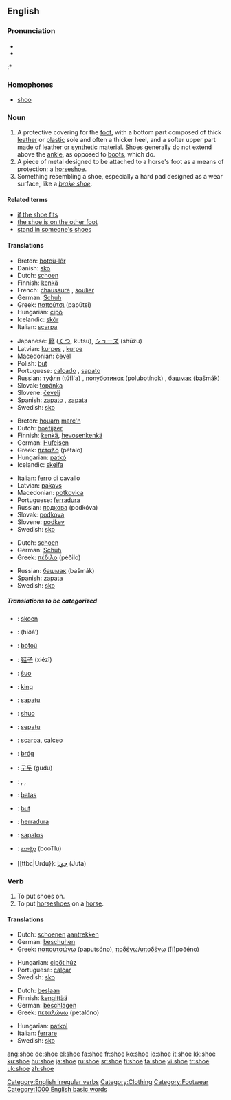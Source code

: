 ==English==

===Pronunciation===
*{{IPA|/ʃuː/}}
*{{audio|en-us-shoe.ogg|Audio (US)}}
:* {{Rhymes|uː}}

===Homophones===
*[[shoo]]

===Noun===
{{en-noun}}

# A protective covering for the [[foot]], with a bottom part composed of thick [[leather]] or [[plastic]] sole and often a thicker heel, and a softer upper part made of leather or [[synthetic]] material. Shoes generally do not extend above the [[ankle]], as opposed to [[boot|boots]], which do.
# A piece of metal designed to be attached to a horse's foot as a means of protection; a [[horseshoe]].
# Something resembling a shoe, especially a hard pad designed as a wear surface, like a ''[[brake shoe]]''.

====Related terms====
*[[if the shoe fits]]
*[[the shoe is on the other foot]]
*[[stand in someone's shoes]]

====Translations====
{{trans-top|A protective covering for the foot}}
*Breton: [[botoù-lêr]] {{p}}
*Danish: [[sko]]
*Dutch: [[schoen]] {{m}}
*Finnish: [[kenkä]]
*French: [[chaussure]] {{f}}, [[soulier]] {{m}}
*German: [[Schuh]] {{m}}
*Greek: [[παπούτσι]] (papútsi) {{n}}
*Hungarian: [[cipő]]
*Icelandic: [[skór]] {{m}}
*Italian: [[scarpa]] {{f}}
{{trans-mid}}
*Japanese: [[靴]] ([[くつ]], kutsu), [[シューズ]] (shūzu)
*Latvian: [[kurpes]] {{f}} {{p}}, [[kurpe]] {{s}}
*Macedonian: [[čevel]] {{m}}
*Polish: [[but#Polish|but]] {{m}}
*Portuguese: [[calçado]] {{m}}, [[sapato]] {{m}}
*Russian: [[туфля]] (túfl'a) {{f}}, [[полуботинок]] (polubotínok) {{m}}, [[башмак]] (bašmák) {{m}}
*Slovak: [[topánka]] {{f}}
*Slovene: [[čevelj]] {{m}}
*Spanish: [[zapato]] {{m}}, [[zapata]] {{f}}
*Swedish: [[sko]] {{c}}
{{trans-bottom}}

{{trans-top|A piece of metal designed to be attached to a horse's foot}}
*Breton: [[houarn]] [[marc'h]] {{m}}
*Dutch: [[hoefijzer]] {{n}}
*Finnish: [[kenkä]], [[hevosenkenkä]]
*German: [[Hufeisen]] {{n}}
*Greek: [[πέταλο]] (pétalo) {{n}}
*Hungarian: [[patkó]]
*Icelandic: [[skeifa]] {{f}}
{{trans-mid}}
*Italian: [[ferro]] {{m}} di cavallo
*Latvian: [[pakavs]] {{m}}
*Macedonian: [[potkovica]] {{f}}
*Portuguese: [[ferradura]] {{f}}
*Russian: [[подкова]] (podkóva) {{f}}
*Slovak: [[podkova]] {{f}}
*Slovene: [[podkev]] {{f}}
*Swedish: [[sko]] {{c}}
{{trans-bottom}}

{{trans-top|Something resembling a shoe (eg brake shoe}}
*Dutch: [[schoen]] {{m}}
*German: [[Schuh]] {{m}}
*Greek: [[πέδιλο]] (péðilo) {{n}}
{{trans-mid}}
*Russian: [[башмак]] (bašmák) {{m}}
*Spanish: [[zapata]] {{f}}
*Swedish: [[sko]] {{c}}
{{trans-bottom}}

=====Translations to be categorized=====
{{checktrans}}
{{top}}
*{{ttbc|Afrikaans}}: [[skoen]]
*{{ttbc|Arabic}}: {{ARchar|[[حذاء]]}} (ħiðá’)
*{{ttbc|Breton}}: [[botoù]] {{p}}
*{{ttbc|Chinese}}: [[鞋子]] (xiézǐ)
*{{ttbc|Esperanto}}: [[ŝuo]]
*{{ttbc|Estonian}}: [[king#Estonian|king]]
*{{ttbc|Guaraní}}: [[sapatu]]
*{{ttbc|Ido}}: [[shuo]]
*{{ttbc|Indonesian}}: [[sepatu]]
{{mid}}
*{{ttbc|Interlingua}}: [[scarpa]], [[calceo]]
*{{ttbc|Irish}}: [[bróg]] {{f}}
*{{ttbc|Korean}}: [[구두]] (gudu)
*{{ttbc|Kurdish}}: {{trad|ku|pêlav}} {{f}}, {{trad|ku|sol}} {{f}}, {{trad|ku|şekal}} {{f}}
*{{ttbc|Lithuanian}}: [[batas]]
*{{ttbc|Polish}}: [[but]] {{m}}
*{{ttbc|Spanish}}: [[herradura]] {{f}}
*{{ttbc|Tagalog}}: [[sapatos]]
*{{ttbc|Telugu}}: [[బూట్లు]] (booTlu)
*[[ttbc|Urdu}}: [[جوتا]] (Juta)
{{bottom}}

===Verb===
[[Category:English irregular verbs]]
{{en-verb|shoes|shoeing|shod}}

# To put shoes on.
# To put [[horseshoe]]s on a [[horse]].

====Translations====
{{trans-top|To put shoes on}}
*Dutch: [[schoen]]en [[aantrekken]]
*German: [[beschuhen]]
*Greek: [[παπουτσώνω]] (paputsóno), [[ποδένω]]/[[υποδένω]] ([i]poðéno)
{{trans-mid}}
*Hungarian: [[cipőt húz]]
*Portuguese: [[calçar]]
*Swedish: [[sko]]
{{trans-bottom}}

{{trans-top|To put horseshoes on a horse}}
*Dutch: [[beslaan]]
*Finnish: [[kengittää]]
*German: [[beschlagen]]
*Greek: [[πεταλώνω]] (petalóno)
{{trans-mid}}
*Hungarian: [[patkol]]
*Italian: [[ferrare]] 
*Swedish: [[sko]]
{{trans-bottom}}

[[Category:Clothing]]
[[Category:Footwear]]
[[Category:1000 English basic words]]

[[ang:shoe]]
[[de:shoe]]
[[el:shoe]]
[[fa:shoe]]
[[fr:shoe]]
[[ko:shoe]]
[[io:shoe]]
[[it:shoe]]
[[kk:shoe]]
[[ku:shoe]]
[[hu:shoe]]
[[ja:shoe]]
[[ru:shoe]]
[[sr:shoe]]
[[fi:shoe]]
[[ta:shoe]]
[[vi:shoe]]
[[tr:shoe]]
[[uk:shoe]]
[[zh:shoe]]